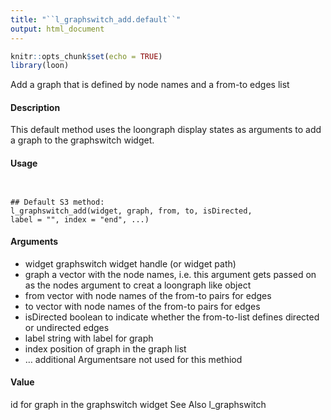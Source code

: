 ```yaml
---
title: "``l_graphswitch_add.default``"
output: html_document
---
```


```r
knitr::opts_chunk$set(echo = TRUE)
library(loon)
```


Add a graph that is defined by node names and a from-to edges list

#### Description 

This default method uses the loongraph display states as arguments 
 to add a graph to the graphswitch widget.

#### Usage
<pre><code>

## Default S3 method:
l_graphswitch_add(widget, graph, from, to, isDirected,
label = "", index = "end", ...)
</code></pre>

#### Arguments 

* widget graphswitch widget handle (or widget path)
* graph a vector with the node names, i.e. this argument gets passed on as the nodes
argument to creat a loongraph like object
* from vector with node names of the from-to pairs for edges
* to vector with node names of the from-to pairs for edges
* isDirected boolean to indicate whether the from-to-list defines directed or undirected edges
* label string with label for graph
* index position of graph in the graph list
* ... additional Argumentsare not used for this methiod

#### Value
id for graph in the graphswitch widget
See Also
l_graphswitch
